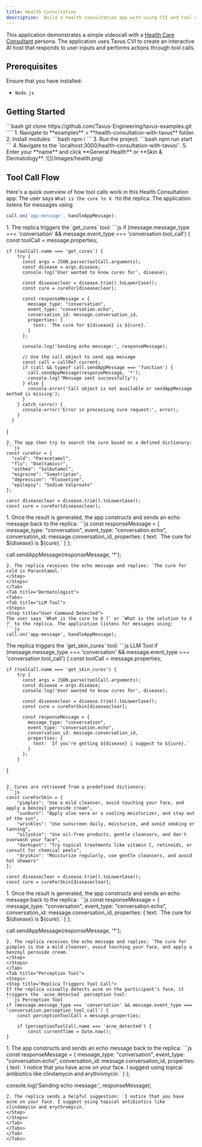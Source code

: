 ```yaml
---
title: Health Consultation
description:  Build a health consultation app with using CVI and tool calls.
---
```


This application demonstrates a simple videocall with a <a href="/sections/conversational-video-interface/conversation/usecases/health-care" target="_blank" rel="noopener noreferrer">Health Care Consultant</a> persona. The application uses Tavus CVI to create an interactive AI host that responds to user inputs and performs actions through tool calls.
## Prerequisites
Ensure that you have installed:
- `Node.js`
## Getting Started
<Steps>
<Step title="Clone the Sample Project">
```bash
git clone https://github.com/Tavus-Engineering/tavus-examples.git
````
</Step>
<Step title="Run the Sample Project">
1. Navigate to **examples** > **health-consultation-with-tavus** folder.
2. Install modules:
```bash
npm i
```
3. Run the project:
```bash
npm run start
```
4. Navigate to the `localhost:3000/health-consultation-with-tavus/`.
5. Enter your **name** and click **General Health** or **Skin & Dermatology**.

<Frame>
![](/images/health.png)
</Frame>
</Step>
</Steps>

## Tool Call Flow
Here's a quick overview of how tool calls work in this Health Consultation app:
<Tabs>
<Tab title="General Doctor">
<Steps>
<Step title="User Command Detected">
The user says `What is the cure to X ?`to the replica. The application listens for messages using:
```js
call.on('app-message', handleAppMessage);
```
</Step>
<Step title="Tool Call Detection">
1. The replica triggers the `get_cures` tool:
```js
if (message.message_type === 'conversation' && message.event_type === 'conversation.tool_call') {
  const toolCall = message.properties;
  
    if (toolCall.name === 'get_cures') {
        try {
          const args = JSON.parse(toolCall.arguments);
          const disease = args.disease;
          console.log('User wanted to know cures for', disease);
          
          const diseaseclear = disease.trim().toLowerCase();
          const cure = cureFor[diseaseclear];
          
          const responseMessage = {
            message_type: "conversation",
            event_type: "conversation.echo",
            conversation_id: message.conversation_id,
            properties: {
              text: `The cure for ${disease} is ${cure}.`
            }
          };

          console.log('Sending echo message:', responseMessage);
          
          // Use the call object to send app message
          const call = callRef.current;
          if (call && typeof call.sendAppMessage === 'function') {
            call.sendAppMessage(responseMessage, '*');
            console.log('Message sent successfully');
          } else {
            console.error('Call object is not available or sendAppMessage method is missing');
          }
        } catch (error) {
          console.error('Error in processing cure request:', error);
        }
      }
}
```
2. The app then try to search the cure based on a defined dictionary:
```js
const cureFor = {
  "cold": "Paracetamol",
  "flu": "Oseltamivir",
  "asthma": "Salbutamol",
  "migraine": "Sumatriptan",
  "depression": "Fluoxetine",
  "epilepsy": "Sodium Valproate"
};

const diseaseclear = disease.trim().toLowerCase();
const cure = cureFor[diseaseclear];
```
</Step>
<Step title="Application Responds">
1. Once the result is generated, the app constructs and sends an echo message back to the replica:
```js
const responseMessage = {
  message_type: "conversation",
  event_type: "conversation.echo",
  conversation_id: message.conversation_id,
  properties: {
    text: `The cure for ${disease} is ${cure}.`
  }
};

call.sendAppMessage(responseMessage, '*');

```
2. The replica receives the echo message and replies: `The cure for cold is Paracetamol.`
</Step>
</Steps>
</Tab>
<Tab title="Dermatologist">
<Tabs>
<Tab title="LLM Tool">
<Steps>
<Step title="User Command Detected">
The user says `What is the cure to X ?` or `What is the solution to X ?` to the replica. The application listens for messages using:
```js
call.on('app-message', handleAppMessage);
```
</Step>
<Step title="Tool Call Detection">
The replica triggers the `get_skin_cures` tool:
```js LLM Tool
if (message.message_type === 'conversation' && message.event_type === 'conversation.tool_call') {
  const toolCall = message.properties;
  
    if (toolCall.name === 'get_skin_cures') {
        try {
          const args = JSON.parse(toolCall.arguments);
          const disease = args.disease;
          console.log('User wanted to know cures for', disease);
          
          const diseaseclear = disease.trim().toLowerCase();
          const cure = cureForSkin[diseaseclear];
          
          const responseMessage = {
            message_type: "conversation",
            event_type: "conversation.echo",
            conversation_id: message.conversation_id,
            properties: {
              text: `If you're getting ${disease} i suggest to ${cure}.`
            }
          };
        }
}
```

2. Cures are retrieved from a predefined dictionary:
```js
const cureForSkin = {
    "pimples": "Use a mild cleanser, avoid touching your face, and apply a benzoyl peroxide cream",
    "sunburn": "Apply aloe vera or a cooling moisturizer, and stay out of the sun",
    "wrinkles": "Use sunscreen daily, moisturize, and avoid smoking or tanning",
    "oilyskin": "Use oil-free products, gentle cleansers, and don't overwash your face",
    "darkspot": "Try topical treatments like vitamin C, retinoids, or consult for chemical peels",
    "dryskin": "Moisturize regularly, use gentle cleansers, and avoid hot showers"
};

const diseaseclear = disease.trim().toLowerCase();
const cure = cureForSkin[diseaseclear];
```
</Step>
<Step title="Application Responds">
1. Once the result is generated, the app constructs and sends an echo message back to the replica:
```js
const responseMessage = {
  message_type: "conversation",
  event_type: "conversation.echo",
  conversation_id: message.conversation_id,
  properties: {
    text: `The cure for ${disease} is ${cure}.`
  }
};

call.sendAppMessage(responseMessage, '*');

```
2. The replica receives the echo message and replies: `The cure for pimples is Use a mild cleanser, avoid touching your face, and apply a benzoyl peroxide cream.`
</Step>
</Steps>
</Tab>
<Tab title="Perception Tool">
<Steps>
<Step title="Replica Triggers Tool Call">
If the replica visually detects acne on the participant’s face, it triggers the `acne_detected` perception tool:
```js Perception Tool
if (message.message_type === 'conversation' && message.event_type === 'conversation.perception_tool_call') {
    const perceptionToolCall = message.properties;
  
    if (perceptionToolCall.name === 'acne_detected') {
        const currentTime = Date.now();
}
```
</Step>
<Step title="Application Responds">
1. The app constructs and sends an echo message back to the replica:
```js
const responseMessage = {
    message_type: "conversation",
    event_type: "conversation.echo",
    conversation_id: message.conversation_id,
    properties: {
        text: `I notice that you have acne on your face. I suggest using topical antibiotics like clindamycin and erythromycin.`
        }
    };

 console.log('Sending echo message:', responseMessage);
```
2. The replica sends a helpful suggestion: `I notice that you have acne on your face. I suggest using topical antibiotics like clindamycin and erythromycin.`
</Step>
</Steps>
</Tab>
</Tabs>
</Tab>
</Tabs>